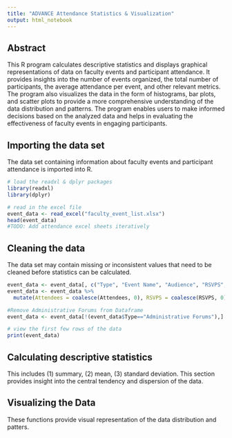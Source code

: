```yaml
---
title: "ADVANCE Attendance Statistics & Visualization"
output: html_notebook
---
```

## Abstract
This R program calculates descriptive statistics and displays graphical representations of data on faculty events and participant attendance. It provides insights into the number of events organized, the total number of participants, the average attendance per event, and other relevant metrics. The program also visualizes the data in the form of histograms, bar plots, and scatter plots to provide a more comprehensive understanding of the data distribution and patterns. The program enables users to make informed decisions based on the analyzed data and helps in evaluating the effectiveness of faculty events in engaging participants.

## Importing the data set
The data set containing information about faculty events and participant attendance is imported into R.
```r
# load the readxl & dplyr packages
library(readxl)
library(dplyr)

# read in the excel file
event_data <- read_excel("faculty_event_list.xlsx")
head(event_data)
#TODO: Add attendance excel sheets iteratively
```

## Cleaning the data
The data set may contain missing or inconsistent values that need to be cleaned before statistics can be calculated.
```r
event_data <- event_data[, c("Type", "Event Name", "Audience", "RSVPS", "Attendees")]
event_data <- event_data %>%
  mutate(Attendees = coalesce(Attendees, 0), RSVPS = coalesce(RSVPS, 0))

#Remove Administrative Forums from Dataframe
event_data <- event_data[!(event_data$Type=="Administrative Forums"),]

# view the first few rows of the data
print(event_data)
```
## Calculating descriptive statistics 
This includes (1) summary, (2) mean, (3) standard deviation. This section provides insight into the central tendency and dispersion of the data.

## Visualizing the Data
These functions provide visual representation of the data distribution and patters.




